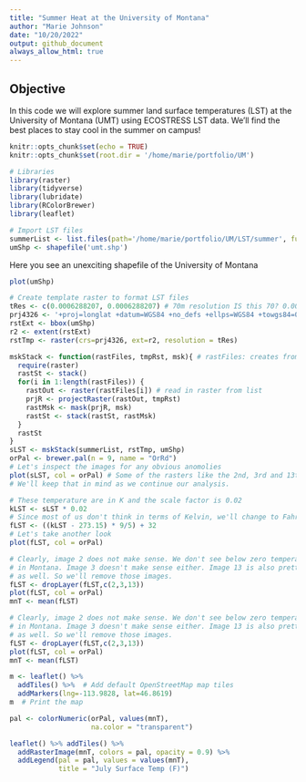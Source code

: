 ```yaml
---
title: "Summer Heat at the University of Montana"
author: "Marie Johnson"
date: "10/20/2022"
output: github_document
always_allow_html: true
---
```

## Objective
In this code we will explore summer land surface temperatures (LST) at the 
University of Montana (UMT) using ECOSTRESS LST data. We'll find the best places
to stay cool in the summer on campus!

```r
knitr::opts_chunk$set(echo = TRUE)
knitr::opts_chunk$set(root.dir = '/home/marie/portfolio/UM')
```

```r
# Libraries
library(raster)
library(tidyverse)
library(lubridate)
library(RColorBrewer)
library(leaflet)
```


```r
# Import LST files
summerList <- list.files(path='/home/marie/portfolio/UM/LST/summer', full.names = T) # Raw LST file list
umShp <- shapefile('umt.shp')
```

Here you see an unexciting shapefile of the University of Montana

```r
plot(umShp)
```

```r
# Create template raster to format LST files
tRes <- c(0.0006288207, 0.0006288207) # 70m resolution IS this 70? 0.0006288207
prj4326 <- '+proj=longlat +datum=WGS84 +no_defs +ellps=WGS84 +towgs84=0,0,0'
rstExt <- bbox(umShp)
r2 <- extent(rstExt)
rstTmp <- raster(crs=prj4326, ext=r2, resolution = tRes)
```

```r
mskStack <- function(rastFiles, tmpRst, msk){ # rastFiles: creates from list.files, 
  require(raster)
  rastSt <- stack()
  for(i in 1:length(rastFiles)) {
    rastOut <- raster(rastFiles[i]) # read in raster from list
    prjR <- projectRaster(rastOut, tmpRst)
    rastMsk <- mask(prjR, msk)
    rastSt <- stack(rastSt, rastMsk)
  }
  rastSt
}
sLST <- mskStack(summerList, rstTmp, umShp)
orPal <- brewer.pal(n = 9, name = "OrRd")
# Let's inspect the images for any obvious anomolies 
plot(sLST, col = orPal) # Some of the rasters like the 2nd, 3rd and 13th look heavily modeled or there may clouds present
# We'll keep that in mind as we continue our analysis.
```

```r
# These temperature are in K and the scale factor is 0.02 
kLST <- sLST * 0.02
# Since most of us don't think in terms of Kelvin, we'll change to Fahrenheit
fLST <- ((kLST - 273.15) * 9/5) + 32
# Let's take another look
plot(fLST, col = orPal)
```

```r
# Clearly, image 2 does not make sense. We don't see below zero temperatures in July
# in Montana. Image 3 doesn't make sense either. Image 13 is also pretty suspect
# as well. So we'll remove those images.
fLST <- dropLayer(fLST,c(2,3,13))
plot(fLST, col = orPal)
mnT <- mean(fLST)
```


```r
# Clearly, image 2 does not make sense. We don't see below zero temperatures in July
# in Montana. Image 3 doesn't make sense either. Image 13 is also pretty suspect
# as well. So we'll remove those images.
fLST <- dropLayer(fLST,c(2,3,13))
plot(fLST, col = orPal)
mnT <- mean(fLST)
```

```r
m <- leaflet() %>%
  addTiles() %>%  # Add default OpenStreetMap map tiles
  addMarkers(lng=-113.9828, lat=46.8619)
m  # Print the map
```
```r
pal <- colorNumeric(orPal, values(mnT),
                    na.color = "transparent")

leaflet() %>% addTiles() %>%
  addRasterImage(mnT, colors = pal, opacity = 0.9) %>%
  addLegend(pal = pal, values = values(mnT),
            title = "July Surface Temp (F)")
```

